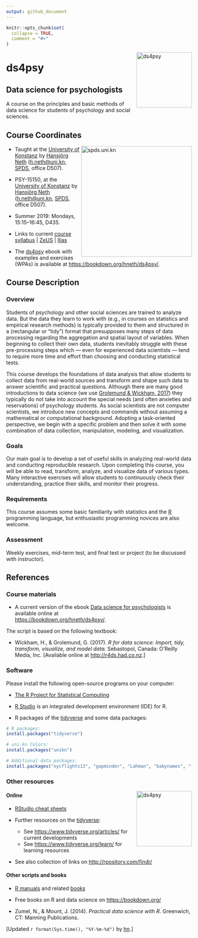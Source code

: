 ```yaml
---
output: github_document
---
```


<!-- README.md is generated from README.Rmd. Please edit THIS (Rmd) file. -->

```r
knitr::opts_chunk$set(
  collapse = TRUE,
  comment = "#>"
)
```

<!-- ds4psy logo 1: -->
<a href="https://bookdown.org/hneth/ds4psy/">
<img src = "./images/logo/logo_200_bwg.png" alt = "ds4psy" width = "150px" align = "right" style = "width: 150px; float: right; border:11;"/>
</a>

# ds4psy 

## Data science for psychologists

A course on the principles and basic methods of data science for students of psychology and social sciences.

## Course Coordinates

<!-- uni.kn logo, but link to SPDS: -->  
<!-- ![](./inst/images/uniKn_logo.png) --> 
<a href="https://www.spds.uni-konstanz.de/">
<img src = "./inst/images/uniKn_logo.png" alt = "spds.uni.kn" width = "300px" align = "right" style = "width: 300px; float: right; border:20;"/>
</a>

* Taught at the [University of Konstanz](https://www.uni-konstanz.de/) by [Hansjörg Neth](https://neth.de/) (<h.neth@uni.kn>,  [SPDS](https://www.spds.uni-konstanz.de/), office D507).  

* PSY-15150, at the [University of Konstanz](https://www.uni-konstanz.de/) by [Hansjörg Neth](https://neth.de/) (<h.neth@uni.kn>,  [SPDS](https://www.spds.uni-konstanz.de/), office D507).  
* Summer 2019: Mondays, 15:15--16:45, D435.   
* Links to current [course syllabus](http://rpository.com/ds4psy/) | [ZeUS](https://zeus.uni-konstanz.de:443/hioserver/pages/startFlow.xhtml?_flowId=detailView-flow&unitId=5101&periodId=179&navigationPosition=hisinoneLehrorganisation,examEventOverviewOwn) |  [Ilias](https://ilias.uni-konstanz.de/ilias/goto_ilias_uni_crs_863036.html) 
* The [ds4psy](https://bookdown.org/hneth/ds4psy/) ebook with examples and exercises (WPAs) is available at <https://bookdown.org/hneth/ds4psy/>.  

<!-- 

* Spring/summer 2018: Mondays, 13:30-15:00, C511 (from 2018.04.16 to 2018.07.16) 
* Links to [ZeUS](https://zeus.uni-konstanz.de:443/hioserver/pages/startFlow.xhtml?_flowId=showEvent-flow&unitId=5101&termYear=2018&termTypeValueId=1&navigationPosition=hisinoneLehrorganisation,examEventOverviewOwn) and [Ilias](https://ilias.uni-konstanz.de/ilias/goto_ilias_uni_crs_758039.html)

* Winter/spring 2019: Mondays, 13:30-15:00, C511 (from 2018.10.22 to 2019.02.11) 
* Links to current [course syllabus](http://rpository.com/ds4psy/) | [ZeUS](https://zeus.uni-konstanz.de/hioserver/pages/startFlow.xhtml?_flowId=detailView-flow&unitId=5101&periodId=78&navigationPosition=hisinoneLehrorganisation,examEventOverviewOwn) |  [Ilias](https://ilias.uni-konstanz.de/ilias/goto_ilias_uni_crs_809936.html) 

-->

## Course Description

### Overview

Students of psychology and other social sciences are trained to analyze data. But the data they learn to work with (e.g., in courses on statistics and empirical research methods) is typically provided to them and structured in a (rectangular or "tidy") format that presupposes many steps of data processing regarding the aggregation and spatial layout of variables.  When beginning to collect their own data, students inevitably struggle with these pre-processing steps which --- even for experienced data scientists --- tend to require more time and effort than choosing and conducting statistical tests. 

This course develops the foundations of data analysis that allow students to collect data from real-world sources and transform and shape such data to answer scientific and practical questions. Although there are many good introductions to data science (we use [Grolemund & Wickham, 2017](http://r4ds.had.co.nz/)) they typically do not take into account the special needs (and often anxieties and reservations) of psychology students. As social scientists are not computer scientists, we introduce new concepts and commands without assuming a mathematical or computational background. Adopting a task-oriented perspective, we begin with a specific problem and then solve it with some combination of data collection, manipulation, modeling, and visualization.

### Goals

Our main goal is to develop a set of useful skills in analyzing real-world data and conducting reproducible research. Upon completing this course, you will be able to read, transform, analyze, and visualize data of various types. Many interactive exercises will allow students to continuously check their understanding, practice their skills, and monitor their progress.

### Requirements

This course assumes some basic familiarity with statistics and the [R](http://www.r-project.org/) programming language, but enthusiastic programming novices are also welcome. 

### Assessment

Weekly exercises, mid-term test, and final test or project (to be discussed with instructor).


## References

### Course materials

- A current version of the ebook [Data science for psychologists](https://bookdown.org/hneth/ds4psy/) is available online at   
<https://bookdown.org/hneth/ds4psy/>.  

The script is based on the following textbook:  

- Wickham, H., & Grolemund, G. (2017). _R for data science: Import, tidy, transform, visualize, and model data._ 
Sebastopol, Canada: O'Reilly Media, Inc.  [Available online at [http://r4ds.had.co.nz](http://r4ds.had.co.nz).]

### Software 

Please install the following open-source programs on your computer:  

- [The R Project for Statistical Computing](http://www.r-project.org/)

- [R Studio](http://www.rstudio.com/) is an integrated development environment (IDE) for R.

- R packages of the [tidyverse](https://www.tidyverse.org/) and some data packages: 

```r
# R packages:
install.packages("tidyverse")

# uni.kn Colors:
install.packages("unikn")

# Additional data packages:
install.packages("nycflights13", "gapminder", "Lahman", "babynames", "fueleconomy")
```

### Other resources

<!-- #### Course essentials and exercises (WPAs) -->

<!-- ds4psy logo: -->
<a href="https://bookdown.org/hneth/ds4psy/">
<img src = "./images/logo/ds4psy_150_left.png" alt = "ds4psy" width = "150px" align = "right" style = "width: 150px; float: right; border:11;"/> 
</a>

<!-- Table with links: -->

<!-- All [ds4psy](http://rpository.com/ds4psy/) essentials (from) previous courses):  -->

<!-- Nr. | Topic       | -->
<!-- ---:|:------------|  -->
<!-- 0.  | [Syllabus](http://rpository.com/ds4psy/) |  -->
<!-- 1.  | [Basic R concepts and commands](http://rpository.com/ds4psy/essentials/basics.html) |  -->
<!-- 2.  | [Visualizing data](http://rpository.com/ds4psy/essentials/visualize.html) |  -->
<!-- 3.  | [Transforming data](http://rpository.com/ds4psy/essentials/transform.html) | -->
<!-- 4.  | [Exploring data (EDA)](http://rpository.com/ds4psy/essentials/explore.html) |  -->
<!-- 5.  | [Tibbles](http://rpository.com/ds4psy/essentials/tibbles.html) | -->
<!-- 6.  | [Importing data](http://rpository.com/ds4psy/essentials/import.html) | -->
<!-- 7.  | [Tidying data](http://rpository.com/ds4psy/essentials/tidy.html) | -->
<!-- 8.  | [Joining data](http://rpository.com/ds4psy/essentials/join.html) | -->
<!-- 9.  | [Functions](http://rpository.com/ds4psy/essentials/function.html) | -->
<!-- 10. | [Iteration](http://rpository.com/ds4psy/essentials/iteration.html) | -->
<!-- +.  | [Datasets](http://rpository.com/ds4psy/essentials/datasets.html) |  -->

<!--
Nr. | Topic       |
---:|:------------| 
0.  | [Syllabus](http://rpository.com/ds4psy/) | 
1.  | [Basic R concepts and commands](http://rpository.com/ds4psy/essentials/basics.html) | 
2.  | [Visualizing data](http://rpository.com/ds4psy/essentials/visualize.html) | 
3.  | [Transforming data](http://rpository.com/ds4psy/essentials/transform.html) |
4.  | [Exploring data (EDA)](http://rpository.com/ds4psy/essentials/explore.html) | 
5.  | [Tibbles](http://rpository.com/ds4psy/essentials/tibbles.html) |
6.  | [Importing data](http://rpository.com/ds4psy/essentials/import.html) |
7.  | [Tidying data](http://rpository.com/ds4psy/essentials/tidy.html) |
8.  | [Joining data](http://rpository.com/ds4psy/essentials/join.html) |
9.  | [Functions](http://rpository.com/ds4psy/essentials/function.html) |
10. | [Iteration](http://rpository.com/ds4psy/essentials/iteration.html) |
+.  | [Datasets](http://rpository.com/ds4psy/essentials/datasets.html) | 
-->


#### Online 

- [RStudio cheat sheets](https://www.rstudio.com/resources/cheatsheets/)

- Further resources on the [tidyverse](https://www.tidyverse.org/):
    - See <https://www.tidyverse.org/articles/> for current developments
    - See <https://www.tidyverse.org/learn/> for learning resources 

- See also collection of links on <http://rpository.com/findr/>


#### Other scripts and books

- [R manuals](https://cran.r-project.org/manuals.html) and related [books](https://www.r-project.org/doc/bib/R-books.html)

- Free books on R and data science on <https://bookdown.org/>

- Zumel, N., & Mount, J. (2014). _Practical data science with R_. Greenwich, CT: Manning Publications.


<!-- Update: -->

[Updated `r format(Sys.time(), "%Y-%m-%d")` by [hn](https://neth.de).]  

<!-- eof. -->

